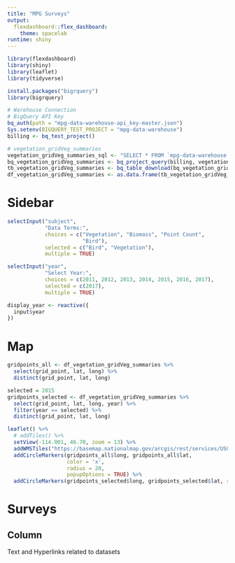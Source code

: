 ```yaml
---
title: "MPG Surveys"
output:
  flexdashboard::flex_dashboard: 
    theme: spacelab
runtime: shiny
---
```


```r
library(flexdashboard)
library(shiny)
library(leaflet)
library(tidyverse)

install.packages("bigrquery")
library(bigrquery)

# Warehouse Connection
# BigQuery API Key
bq_auth(path = "mpg-data-warehouse-api_key-master.json")
Sys.setenv(BIGQUERY_TEST_PROJECT = "mpg-data-warehouse")
billing <- bq_test_project()
```

```r
# vegetation_gridVeg_summaries
vegetation_gridVeg_summaries_sql <- "SELECT * FROM `mpg-data-warehouse.vegetation_gridVeg_summaries.gridVeg_survey_effort`" 
bq_vegetation_gridVeg_summaries <- bq_project_query(billing, vegetation_gridVeg_summaries_sql)
tb_vegetation_gridVeg_summaries <- bq_table_download(bq_vegetation_gridVeg_summaries)
df_vegetation_gridVeg_summaries <- as.data.frame(tb_vegetation_gridVeg_summaries)
```

Sidebar {.sidebar data-width=250}
=====================================
```r
selectInput("subject",
            "Data Terms:",
            choices = c("Vegetation", "Biomass", "Point Count",
                        "Bird"),
            selected = c("Bird", "Vegetation"),
            multiple = TRUE)

selectInput("year",
            "Select Year:",
            choices = c(2011, 2012, 2013, 2014, 2015, 2016, 2017),
            selected = c(2017),
            multiple = TRUE)

display_year <- reactive({
  input$year
})
```

Map {.tabset data-width=750}
=====================================

```r
gridpoints_all <- df_vegetation_gridVeg_summaries %>%
  select(grid_point, lat, long) %>%
  distinct(grid_point, lat, long)

selected = 2015
gridpoints_selected <- df_vegetation_gridVeg_summaries %>%
  select(grid_point, lat, long, year) %>%
  filter(year == selected) %>%
  distinct(grid_point, lat, long)

leaflet() %>%
  # addTiles() %>%
  setView(-114.001, 46.70, zoom = 13) %>%
  addWMSTiles("https://basemap.nationalmap.gov/arcgis/rest/services/USGSImageryTopo/MapServer/tile/{z}/{y}/{x}", layers = "OpenTopoMap") %>%
  addCircleMarkers(gridpoints_all$long, gridpoints_all$lat, 
                   color = 'x',
                   radius = 20,
                   popupOptions = TRUE) %>%
  addCircleMarkers(gridpoints_selected$long, gridpoints_selected$lat, radius = 5, color = 'yellow')
```

Surveys
=====================================

Column {.tabset data-width=750}
-----------------
Text and Hyperlinks related to datasets